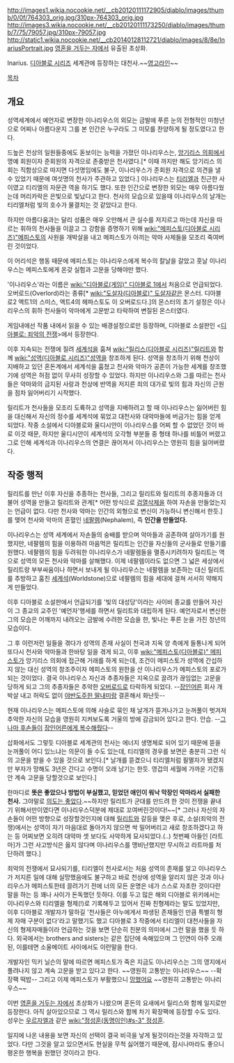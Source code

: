 http://images1.wikia.nocookie.net/__cb20120111172905/diablo/images/thumb/0/0f/764303_orig.jpg/310px-764303_orig.jpg
http://images3.wikia.nocookie.net/__cb20120111173250/diablo/images/thumb/7/75/79057.jpg/310px-79057.jpg
http://static1.wikia.nocookie.net/__cb20140128112721/diablo/images/8/8e/InariusPortrait.jpg
[[영혼을 거두는 자]]에서 유출된 초상화.

Inarius. [[디아블로 시리즈]] 세계관에 등장하는 대천사.~~[[영고라인]]~~

[[목차]]

== 개요 ==
성역세계에서 예언자로 변장한 이나리우스의 외모는 금발에 푸른 눈의 전형적인 미청년으로 어찌나 아름다운지 그를 본 인간은 누구라도 그 미모를 찬양하게 될 정도였다고 한다. 

드높은 천상의 일원들중에도 돋보이는 능력을 가졌던 이나리우스는, [[앙기리스 의회]]에서 명예 회원이자 준회원의 자격으로 존중받은 천사였다.[* 이때 까지만 해도 앙기리스 의회는 직함상으로 따지면 다섯명임에도 불구, 이나리우스가 준회원 자격으로 의견을 낼 수 있었기 때문에 여섯명의 천사가 주관하고 있었다.] 이나리우스는 [[티리엘]]과 친근한 사이였고 티리엘의 자문관 역을 하기도 했다. 또한 인간으로 변장한 외모는 매우 아름다웠는데 머리카락은 은빛으로 빛났다고 한다. 천사의 모습으로 있을때 이나리우스의 날개는 티리엘처럼 빛의 호수가 물결치는 것 같았다고 한다.

하지만 아름다움과는 달리 성품은 매우 오만해서 큰 실수를 저지르고 마는데 자신을 따르는 휘하의 천사들을 이끌고 그 강함을 증명하기 위해 [[wiki:"메피스토(디아블로 시리즈)"메피스토]]의 사원을 개박살을 내고 메피스토가 아끼는 악마 사제들을 모조리 죽여버린 것이었다.

이 어리석은 행동 때문에 메피스토는 이나리우스에게 복수의 칼날을 갈았고 훗날 이나리우스는 메피스토에게 온갖 실험과 고문을 당해야만 했다.

'이나리우스'라는 이름은 [[wiki:"디아블로(게임)" 디아블로 1]]에서 처음으로 언급되었다. 오버로드(Overlord)라는 종류[* [[wiki:"도살자(디아블로)" 도살자]]같은 몬스터. 디아블로2 액트1의 스미스, 액트4의 헤파스토도 이 오버로드다.]의 몬스터의 초기 설정은 이나리우스의 휘하 천사들이 악마에게 고문받고 타락하여 변질된 몬스터였다.

게임내에선 작품 내에서 읽을 수 있는 배경설정으로만 등장하며, 디아블로 소설판인 <[[디아블로: 죄악의 전쟁]]>에서 등장한다.

이후 지속되는 전쟁에 질려 [[세계석]]을 훔쳐 [[wiki:"릴리스(디아블로 시리즈)"릴리트]]와 함께 [[wiki:"성역(디아블로 시리즈)"성역]]을 창조하게 된다. 성역을 창조하기 위해 천상이 지배하고 있던 혼돈계에서 세계석을 훔쳤고 천사와 악마가 공존이 가능한 세계를 창조했기에 성역은 허점 없이 무사히 성장할 수 있었다. 하지만 이나리우스와 그를 따르는 천사들은 악마와의 금지된 사랑과 천상에 반역을 저지른 죄의 대가로 빛의 힘과 자신의 근원을 점차 잃어버리기 시작했다.

릴리트가 천사들을 모조리 도륙하고 성역을 지배하려고 할 때 이나리우스는 잃어버린 힘을 대신해서 자신의 정수를 세계석에 묶었고 대천사와 대악마들에 버금가는 힘을 얻게 되었다. 작중 소설에서 디아블로와 울디시안이 이나리우스를 어찌 할 수 없었던 것이 바로 이것 때문, 하지만 울디시안이 세계석의 오각형 부분들 중 형태 하나를 비틀어 버렸고 그로 인해 세계석과 이나리우스의 연결은 끊어져서 이나리우스는 영원히 힘을 잃어버렸다.

== 작중 행적 ==
릴리트를 만난 이후 자신을 추종하는 천사들, 그리고 릴리트와 릴리트의 추종자들과 더불어 성역을 만들고 릴리트와 관계[* 어떤 방식으로 [[검열삭제]]을 하여 자손을 만들었는지는 언급이 없다. 다만 천사와 악마는 인간의 외형으로 변신이 가능하니 변신해서 한듯.]를 맺어 천사와 악마의 혼혈인 [[네팔렘]](Nephalem), 즉 '''인간을 만들었다.'''

이나리우스는 성역 세계에서 자손들의 숭배를 받으며 악마들과 공존하여 살아가기를 원했지만, 네팔렘의 힘을 이용하려 마음먹은 릴리트는 인간을 자신들의 군사들로 만들기를 원했다. 네팔렘의 힘을 두려워한 이나리우스가 네팔렘들을 멸종시키려하자 릴리트는 역으로 성역의 모든 천사와 악마를 살해했다. 이제 네팔렘이라도 없으면 그 넓은 세상에서 릴리트랑 부부싸움이나 하면서 보내게 될 이나리우스는 네팔렘을 보존하는 대신 릴리트를 추방하고 훔친 [[세계석]](Worldstone)으로 네팔렘의 힘을 세대에 걸쳐 서서히 약해지게 만들었다.

이후 디아블로 소설판에서 언급되기를 '빛의 대성당'이라는 사이비 종교를 만들어 자신이 그 종교의 교주인 '예언자'행세를 하면서 릴리트와 대립하게 된다. 예언자로서 변신한 그의 모습은 어깨까지 내려오는 금발에 수려한 모습을 한, 빛나는 푸른 눈을 가진 청년의 모습이다.

그 후 이런저런 일들을 겪다가 성역의 존재 사실이 천국과 지옥 양 측에게 들통나게 되어 또다시 천사와 악마들과 한바탕 일을 겪게 되고, 이후 [[wiki:"메피스토(디아블로)" 메피스토]]가 앙기리스 의회에 접근해 거래를 하게 되는데, 조건이 메피스토가 성역에 간섭하지 않는 대신 성역의 창조주이자 메피스토의 원한을 산 이나리우스가 메피스토의 포로가 되는 것이었다. 결국 이나리우스 자신과 추종자들은 지옥으로 끌려가 끊임없는 고문을 당하게 되고 그의 추종자들은 추악한 [[오버로드]]로 타락하게 되었다. --[[메피스토(디아블로 시리즈)|장인어른]] 회사 개박살 내고 허락도 없이 [[릴리스(디아블로 시리즈)|야반도주한 딸내미]]랑 결혼해서 화난듯-- 

현재 이나리우스는 메피스토에 의해 사슬로 묶인 채 날개가 뜯겨나가고 눈꺼풀이 벗겨져 추악한 자신의 모습을 영원히 지켜보도록 거울의 방에 감금되어 있다고 한다. 안습. --[[네팔렘|그나마 후손들이]] [[디아블로 2|장인어른에게 복수해줬다]]--

삽화에서도 그렇듯 디아블로 세계관의 천사는 에너지 생명체로 되어 있기 때문에 뜯을 눈꺼풀이 어디 있느냐는 의문이 들 수도 있는데, 티리엘의 경우를 보면은 충분히 그런 식의 고문을 받을 수 있을 것으로 보인다.[* 날개를 뜯겼으니 티리엘처럼 필멸자가 됐겠지만 부자가 망해도 3년은 간다고 수명이 오래 남기는 한듯. 영겁의 세월에 가까운 기간동안 계속 고문을 당할것으로 보인다.]

한마디로 '''뜻은 좋았으나 방법이 부실했고, 믿었던 애인이 워낙 막장인 악마라서 실패한 천사.''' 그야말로 [[의도는 좋았다]].~~하지만 릴리트가 군대를 만드려 한 것이 전쟁을 끝내기 위해서만이였다면 이나리우스덕분에 제대로 꼬여버린것이다!~~[* 그러나 자신의 자손들이 어떤 방향으로 성장할것인지에 대해 [[릴리트]]와 갈등을 맺은 후로, 소설(죄악의 전쟁)에서는 성역이 자기 마음대로 돌아가지 않으면 싹 밀어버리고 새로 창조하겠다고 하는 등 어찌보면 오히려 대악마 셋 보다도 사악하게 묘사되었다.(..) 첫번째 아들인 [라트마]가 그런 사고방식은 옳지 않다며 이나리우스를 맹비난했지만 무시하고 라트마를 처단하려 했다.]

죄악의 전쟁에서 묘사되기를, 티리엘이 천사로서는 처음 성역의 존재를 알고 이나리우스가 저지른 일에 대해 실망했음에도 불구하고 바로 천상에 성역을 알리지 않은 것과 이나리우스가 메피스토한테 끌려가기 전에 너의 모든 운명은 네가 스스로 자초한 것이다란 말을 하는 등 꽤나 사이가 돈독했던 듯하다. 이를 두고 많은 해외 디아블로 위키에서는 이나리우스와 티리엘을 형제(!)로 기록해두고 있어서 진짜 친형제라는 말도 있었지만, 이후 디아블로 개발자가 말하길 '천사들은 아누에게서 파생된 존재들인 만큼 특별히 형제 자매 구분이 없다'라고 말했기도 했고 디아블로 3 작중에서 티리엘이 대천사들을 자신의 형제자매들이라 언급하는 것을 보면 단순히 친분의 의미에서 그런 말을 했을 듯 하다. 외국에서는 brothers and sisters는 같은 집단에 속해있으며 그 인연이 아주 오래된, 이를테면 소울메이트 사이에서도 이런말을 한다.

개발자인 믹키 닐슨의 말에 따르면 메피스토가 죽은 지금도 이나리우스는 그의 영지에서 풀려나지 않고 계속 고문을 받고 있다고 한다. ~~영원히 고통받는 이나리우스~~ --확장팩 떡밥-- 그리고 이제 메피스토가 부활했으니 [[망했어요]] ~~영원히 고통받는 이나리우스~~

이번 [[영혼을 거두는 자]]에서 초상화가 나왔으며 혼돈의 요새에서 릴리스와 함께 일지로만 등장한다. 아직 살아있으므로 그 역시 릴리스와 함께 차기 확장팩에 등장할 수도 있다. 성우는 [[우르자엘]]과 같은 [[wiki:"정성훈(동명이인)#s-3" 정성훈]].

일지에 나온 내용을 보면 자신의 선택이 결국 비극을 낳게 될것이라는것을 자각하고 있었다. 다만 그것을 알고 있으면서도 현실을 무척 싫어했기 때문에, 잠시나마라도 좋으니 평온한 행복을 원했던 것이라고 한다.
